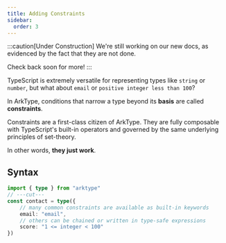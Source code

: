 ```yaml
---
title: Adding Constraints
sidebar:
  order: 3
---
```


:::caution[Under Construction]
We're still working on our new docs, as evidenced by the fact that they are not done.

Check back soon for more!
:::

TypeScript is extremely versatile for representing types like `string` or `number`, but what about `email` or `positive integer less than 100`?

In ArkType, conditions that narrow a type beyond its **basis** are called **constraints**.

Constraints are a first-class citizen of ArkType. They are fully composable with TypeScript's built-in operators and governed by the same underlying principles of set-theory.

In other words, **they just work**.

## Syntax

```ts
import { type } from "arktype"
// ---cut---
const contact = type({
	// many common constraints are available as built-in keywords
	email: "email",
	// others can be chained or written in type-safe expressions
	score: "1 <= integer < 100"
})
```
